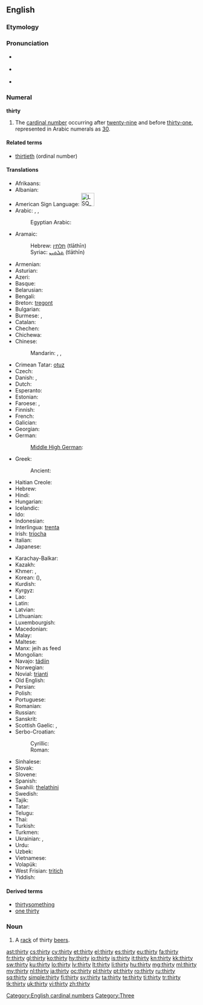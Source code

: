 ==English==

===Etymology===
{{etyl|ang}} {{term|þritig|þritiġ|lang=ang|sc=Latinx}}

===Pronunciation===
* {{a|UK}} {{IPA|/ˈθɜːti/}}
*: {{audio|en-uk-thirty.ogg|Audio (UK)}}
* {{a|US}} {{IPA|/ˈθɚɾij/}}
*: {{audio|en-us-thirty.ogg|Audio (US)}}
* {{rhymes|ɜː(r)ti}}

===Numeral===
'''thirty'''

# The [[cardinal number]] occurring after [[twenty-nine]] and before [[thirty-one]], represented in Arabic numerals as [[30]].

====Related terms====
* [[thirtieth]] (ordinal number)

====Translations====
{{trans-top|cardinal number}}
* Afrikaans: {{t|af|dertig}}
* Albanian: {{t|sq|tridhjetë}}
* American Sign Language: [[Image:LSQ 30.jpg|35px]]
* Arabic: {{t|ar|ثلاثين|tr=ṯalāṯīn|alt=ثَلاثِينَ|sc=Arab}}, {{qualifier|only nominative, formal}} {{t|ar|ثلاثون|tr=ṯalāṯūn|alt=ثَلاثُونَ|sc=Arab}}, {{qualifier|numeral}} {{t|ar|٣٠|sc=Arab}}
*: Egyptian Arabic: {{tø|arz|تلاتين|tr=talātīn|sc=Arab|xs=Egyptian Arabic}}
* Aramaic:
*: Hebrew: [[תלתין]] (tlāthīn) {{c}}
*: Syriac: [[ܬܠܬܝܢ]] (tlāthīn) {{c}}
* Armenian: {{t+|hy|երեսուն|tr=eresun}}
* Asturian: {{t-|ast|trenta|xs=Asturian}}
* Azeri: {{t|az|otuz}}
* Basque: {{t|eu|hogeita hamar|xs=Basque}}
* Belarusian: {{t|be|трыццаць|tr=trýccacʹ|sc=Cyrl}}
* Bengali: {{t|bn|ত্রিশ|tr=trish|sc=Beng}}
* Breton: [[tregont]]
* Bulgarian: {{t|bg|тридесет|tr=trídeset|sc=Cyrl}}
* Burmese: {{t|my|သုံးဆယ်|tr=thon:zè|sc=Mymr}}, {{qualifier|numeral}} {{t|my|၃၀|sc=Mymr}}
* Catalan: {{t+|ca|trenta}}
* Chechen: {{tø|ce|ткъе итт|tr=tqe itt}}
* Chichewa: {{tø|ny|makumi atatu}}
* Chinese:
*: Mandarin: {{t|zh|三十|tr=sānshí|sc=Hani}}, {{qualifier|numeral}} {{t|zh|參拾|sc=Hani}}, {{t|zh|丗|tr=shì|sc=Hani}}
* Crimean Tatar: [[otuz#Crimean Tatar|otuz]]
* Czech: {{t-|cs|třicet}}
* Danish: {{t+|da|tredive}}, {{t-|da|tredve}}
* Dutch: {{t+|nl|dertig|f}}
* Esperanto: {{t+|eo|tridek|xs=Esperanto}}
* Estonian: {{t-|et|kolmkümmend}}
* Faroese: {{t|fo|tretivu}}, {{t|fo|tríati}}
* Finnish: {{t+|fi|kolmekymmentä}}
* French: {{t+|fr|trente|m}}
* Galician: {{t+|gl|trinta|xs=Galician}}
* Georgian: {{t|ka|ოცდაათი|tr=otsdaat'i|sc=Geor}}
* German: {{t+|de|dreißig|f}}
*: [[Middle High German]]: {{tø|gmh|drīȥic}}
* Greek: {{t|el|τριάντα|tr=triánda}}
*: Ancient: {{t|grc|τριάκοντα|tr=triákonta|sc=polytonic}}
* Haitian Creole: {{tø|ht|trant}}
* Hebrew: {{t-|he|שלושים|m|f|alt=שְׁלוֹשִׁים|tr=shloshím}}
* Hindi: {{t+|hi|तीस|tr=tīs|sc=Deva}}
* Hungarian: {{t+|hu|harminc}}
* Icelandic: {{t|is|þrjátíu}}
* Ido: {{t+|io|triadek|xs=Ido}}
* Indonesian: {{t|id|tiga puluh}}
* Interlingua: [[trenta]]
* Irish: [[tríocha]]
* Italian: {{t+|it|trenta}}
* Japanese: {{t|ja|三十|tr=さんじゅう, sanjū|sc=Jpan}}
{{trans-mid}}
* Karachay-Balkar: {{tø|krc|отуз|tr=otuz|sc=Cyrl}}
* Kazakh: {{t|kk|отыз|tr=otız|sc=Cyrl}}
* Khmer: {{t|km|សាមសិប|tr=saam səp|sc=Khmr}}, {{qualifier|numeral}} {{t|km|៣០|sc=Khmr}}
* Korean: {{t|ko|삼십|tr=samsip|sc=Kore}} ({{t|ko|三十|sc=Kore}}), {{t|ko|서른|tr=seoreun|sc=Kore}}
* Kurdish: {{t-|ku|سی|sc=ku-Arab}}
* Kyrgyz: {{t|ky|отуз|tr=otuz|sc=Cyrl}}
* Lao: {{t|lo|ສາມສິບ|tr=săːm síp|sc=Laoo}}
* Latin: {{t-|la|triginta|alt=trīgintaː}}
* Latvian: {{t|lv|trīsdesmit}}
* Lithuanian: {{t|lt|trisdešimt}}
* Luxembourgish: {{t|lb|drësseg}}
* Macedonian: {{t|mk|триесет|tr=tríeset}}
* Malay: {{t|ms|tiga puluh}}
* Maltese: {{t|mt|tlettin}}
* Manx: jeih as feed
* Mongolian: {{t|mn|гуч|tr=guč|sc=Cyrl}}
* Navajo: [[tádiin]]
* Norwegian: {{t-|no|tredve}}
* Novial: [[trianti]]
* Old English: {{t-|ang|þritig|alt=þrītiġ|xs=Old English}}
* Persian: {{t+|fa|سی|tr=si|xs=Persian}}
* Polish: {{t|pl|trzydzieści}}
* Portuguese: {{t+|pt|trinta}}
* Romanian: {{t+|ro|treizeci}}
* Russian: {{t+|ru|тридцать|tr=trídcatʹ}}
* Sanskrit: {{t|sa|त्रिंशत्|tr=triṁśat|xs=Sanskrit}}
* Scottish Gaelic: {{qualifier|old system}} {{t-|gd|deug|xs=Scottish Gaelic}} {{t-|gd|air fhichead|xs=Scottish Gaelic}}, {{qualifier|new system}} {{t-|gd|trìthead|xs=Scottish Gaelic}}
* Serbo-Croatian:
*: Cyrillic: {{t|sh|тридесет}}
*: Roman: {{t|sh|trideset}}
* Sinhalese: {{t|si|තිහ|tr=thiha|sc=Sinh}}
* Slovak: {{t|sk|tridsať}}
* Slovene: {{t+|sl|trideset}}
* Spanish: {{t+|es|treinta}}
* Swahili: [[thelathini]]
* Swedish: {{t+|sv|trettio}}
* Tajik: {{t|tg|си|tr=si|sc=Cyrl}}
* Tatar: {{t|tt|утыз|tr=utız|sc=Cyrl}}
* Telugu: {{t|te|ముప్ఫై|tr=mupphai}}
* Thai: {{t|th|สามสิบ|tr=săam sìp|sc=Thai}}
* Turkish: {{t+|tr|otuz}}
* Turkmen: {{t|tk|otuz}}
* Ukrainian: {{t|uk|тридцять|tr=trýdcjatʹ|sc=Cyrl}}, {{t|uk|трийцять|tr=trýjcjatʹ|sc=Cyrl}}
* Urdu: {{t|ur|تیس|tr=tīs|sc=ur-Arab}}
* Uzbek: {{t|uz|o'ttiz}}
* Vietnamese: {{t|vi|ba mươi}}
* Volapük: {{t|vo|kildeg}}
* West Frisian: [[tritich]]
* Yiddish: {{t|yi|דרייַסיק|tr=draysik|sc=Hebr}}
{{trans-bottom}}

====Derived terms====
* [[thirtysomething]]
* [[one thirty]]

===Noun===
{{en-noun|thirties}}

# {{slang}} A [[rack]] of thirty [[beer]]s.

[[Category:English cardinal numbers]]
[[Category:Three]]

[[ast:thirty]]
[[cs:thirty]]
[[cy:thirty]]
[[et:thirty]]
[[el:thirty]]
[[es:thirty]]
[[eu:thirty]]
[[fa:thirty]]
[[fr:thirty]]
[[gl:thirty]]
[[ko:thirty]]
[[hy:thirty]]
[[io:thirty]]
[[is:thirty]]
[[it:thirty]]
[[kn:thirty]]
[[kk:thirty]]
[[sw:thirty]]
[[ku:thirty]]
[[lo:thirty]]
[[lv:thirty]]
[[lt:thirty]]
[[li:thirty]]
[[hu:thirty]]
[[mg:thirty]]
[[ml:thirty]]
[[my:thirty]]
[[nl:thirty]]
[[ja:thirty]]
[[oc:thirty]]
[[pl:thirty]]
[[pt:thirty]]
[[ro:thirty]]
[[ru:thirty]]
[[sq:thirty]]
[[simple:thirty]]
[[fi:thirty]]
[[sv:thirty]]
[[ta:thirty]]
[[te:thirty]]
[[ti:thirty]]
[[tr:thirty]]
[[tk:thirty]]
[[uk:thirty]]
[[vi:thirty]]
[[zh:thirty]]